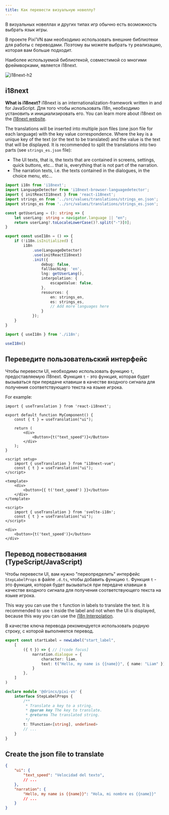 ```yaml
---
title: Как перевести визуальную новеллу?
---
```


В визуальных новеллах и других типах игр обычно есть возможность выбрать язык игры.

В проекте Pixi’VN вам необходимо использовать внешние библиотеки для работы с переводами. Поэтому вы можете выбрать ту реализацию, которая вам больше подходит.

Наиболее используемой библиотекой, совместимой со многими фреймворками, является i18next.

![i18next-h2](/i18next.svg)

## i18next

**What is i18next?** i18next is an internationalization-framework written in and for JavaScript. Для того чтобы использовать i18n, необходимо установить и инициализировать его. You can learn more about i18next on the [i18next website](https://www.i18next.com/).

The translations will be inserted into multiple json files (one json file for each language) with the key value correspondence. Where the key is a unique key of the text (or the text to be translated) and the value is the text that will be displayed. It is recommended to split the translations into two parts (see `strings_es.json` file):

- The <DynamicLink href="/start/interface">UI</DynamicLink> texts, that is, the texts that are contained in screens, settings, quick buttons, etc... that is, everything that is not part of the narration.
- The <DynamicLink href="/start/narration">narration</DynamicLink> texts, i.e. the texts contained in the dialogues, in the choice menu, etc...

```ts tab="i18n.ts"
import i18n from 'i18next';
import LanguageDetector from 'i18next-browser-languagedetector';
import { initReactI18next } from 'react-i18next';
import strings_en from '../src/values/translations/strings_en.json';
import strings_es from '../src/values/translations/strings_es.json';

const getUserLang = (): string => {
    let userLang: string = navigator.language || "en";
    return userLang?.toLocaleLowerCase()?.split("-")[0];
}

export const useI18n = () => {
    if (!i18n.isInitialized) {
        i18n
            .use(LanguageDetector)
            .use(initReactI18next)
            .init({
                debug: false,
                fallbackLng: 'en',
                lng: getUserLang(),
                interpolation: {
                    escapeValue: false,
                },
                resources: {
                    en: strings_en,
                    es: strings_es,
                    // Add more languages here
                }
            });
    }
}
```

```ts tab="main.ts"
import { useI18n } from './i18n';

useI18n()
```

## Переведите пользовательский интерфейс

Чтобы перевести UI, необходимо использовать функцию `t`, предоставляемую i18next. Функция `t` - это функция, которая будет вызываться при передаче клавиши в качестве входного сигнала для получения соответствующего текста на языке игрока.

For example:

```tsx tab="React"
import { useTranslation } from 'react-i18next';

export default function MyComponent() {
    const { t } = useTranslation("ui");

    return (
        <div>
            <Button>{t("text_speed")}</Button>
        </div>
    );
}
```

```vue tab="Vue"
<script setup>
    import { useTranslation } from "i18next-vue";
    const { t } = useTranslation("ui");
</script>

<template>
    <div>
        <button>{{ t('text_speed') }}</button>
    </div>
</template>
```

```svelte tab="Svelte"
<script>
    import { useTranslation } from 'svelte-i18n';
    const { t } = useTranslation("ui");
</script>

<div>
    <button>{t('text_speed')}</button>
</div>
```

## Перевод повествования (TypeScript/JavaScript)

Чтобы перевести UI, вам нужно "переопределить" интерфейс `StepLabelProps` в файле `.d.ts`, чтобы добавить функцию `t`. Функция `t` - это функция, которая будет вызываться при передаче клавиши в качестве входного сигнала для получения соответствующего текста на языке игрока.

This way you can use the `t` function in <DynamicLink href="/start/labels">labels</DynamicLink> to translate the text. It is recommended to use `t` inside the <DynamicLink href="/start/labels">label</DynamicLink> and not when the UI is displayed, because this way you can use the [i18n Interpolation](https://i18next.com/translation-function/interpolation).

В качестве ключа перевода рекомендуется использовать родную строку, с которой выполняется перевод.

```ts tab="labels/startLabel.ts"
export const startLabel = newLabel("start_label",
    [
        ({ t }) => { // [!code focus]
            narration.dialogue = {
                character: liam,
                text: t("Hello, my name is {{name}}", { name: "Liam" }) // [!code focus]
            }
        },
    ]
)
```

```ts tab="pixi-vn.d.ts"
declare module '@drincs/pixi-vn' {
    interface StepLabelProps {
        /**
         * Translate a key to a string.
         * @param key The key to translate.
         * @returns The translated string.
         */
        t: TFunction<[string], undefined>
        // ...
    }
}
```

## Create the json file to translate

```json tab="locales/strings_es.json"
{
    "ui": {
        "text_speed": "Velocidad del texto",
        // ...
    },
    "narration": {
        "Hello, my name is {{name}}": "Hola, mi nombre es {{name}}"
        // ...
    }
}
```
